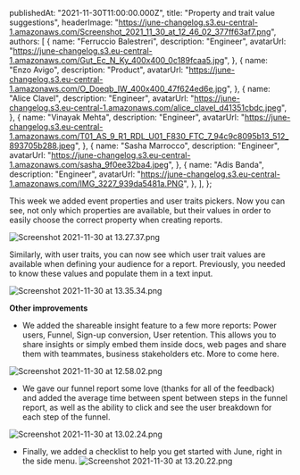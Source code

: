 
  publishedAt: "2021-11-30T11:00:00.000Z",
  title: "Property and trait value suggestions",
  headerImage:
    "https://june-changelog.s3.eu-central-1.amazonaws.com/Screenshot_2021_11_30_at_12_46_02_377ff63af7.png",
  authors: [
    {
      name: "Ferruccio Balestreri",
      description: "Engineer",
      avatarUrl:
        "https://june-changelog.s3.eu-central-1.amazonaws.com/Gut_Ec_N_Ky_400x400_0c189fcaa5.jpg",
    },
    {
      name: "Enzo Avigo",
      description: "Product",
      avatarUrl:
        "https://june-changelog.s3.eu-central-1.amazonaws.com/O_Doeqb_IW_400x400_47f624ed6e.jpg",
    },
    {
      name: "Alice Clavel",
      description: "Engineer",
      avatarUrl:
        "https://june-changelog.s3.eu-central-1.amazonaws.com/alice_clavel_d41351cbdc.jpeg",
    },
    {
      name: "Vinayak Mehta",
      description: "Engineer",
      avatarUrl:
        "https://june-changelog.s3.eu-central-1.amazonaws.com/T01_AS_9_R1_RDL_U01_F830_FTC_7_94c9c8095b13_512_893705b288.jpeg",
    },
    {
      name: "Sasha Marrocco",
      description: "Engineer",
      avatarUrl:
        "https://june-changelog.s3.eu-central-1.amazonaws.com/sasha_9f0ee32ba4.jpeg",
    },
    {
      name: "Adis Banda",
      description: "Engineer",
      avatarUrl:
        "https://june-changelog.s3.eu-central-1.amazonaws.com/IMG_3227_939da5481a.PNG",
    },
  ],
};

This week we added event properties and user traits pickers. Now you can see, not only which properties are available, but their values in order to easily choose the correct property when creating reports.

![Screenshot 2021-11-30 at 13.27.37.png](https://june-changelog.s3.eu-central-1.amazonaws.com/Screenshot_2021_11_30_at_13_27_37_3a64eb1582.png)

Similarly, with user traits, you can now see which user trait values are available when defining your audience for a report. Previously, you needed to know these values and populate them in a text input.

![Screenshot 2021-11-30 at 13.35.34.png](https://june-changelog.s3.eu-central-1.amazonaws.com/Screenshot_2021_11_30_at_13_35_34_c94da43e24.png)

**Other improvements**

- We added the shareable insight feature to a few more reports: Power users, Funnel, Sign-up conversion, User retention. This allows you to share insights or simply embed them inside docs, web pages and share them with teammates, business stakeholders etc. More to come here.

![Screenshot 2021-11-30 at 12.58.02.png](https://june-changelog.s3.eu-central-1.amazonaws.com/Screenshot_2021_11_30_at_12_58_02_b093d5916f.png)

- We gave our funnel report some love (thanks for all of the feedback) and added the average time between spent between steps in the funnel report, as well as the ability to click and see the user breakdown for each step of the funnel.

![Screenshot 2021-11-30 at 13.02.24.png](https://june-changelog.s3.eu-central-1.amazonaws.com/Screenshot_2021_11_30_at_13_02_24_72088fc99d.png)

- Finally, we added a checklist to help you get started with June, right in the side menu.
  ![Screenshot 2021-11-30 at 13.20.22.png](https://june-changelog.s3.eu-central-1.amazonaws.com/Screenshot_2021_11_30_at_13_20_22_3cee19814a.png)


